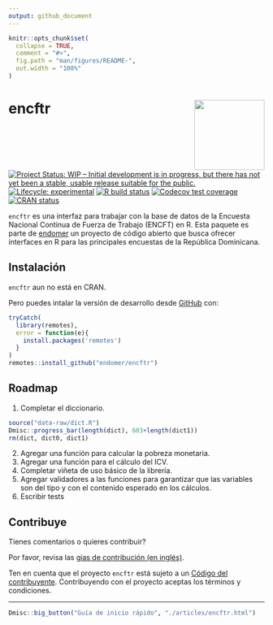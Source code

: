 ```yaml
---
output: github_document
---
```


<!-- README.md is generated from README.Rmd. Please edit that file -->

```r
knitr::opts_chunk$set(
  collapse = TRUE,
  comment = "#>",
  fig.path = "man/figures/README-",
  out.width = "100%"
)
```

# encftr <img src='man/figures/logo.png' align="right" height="138" />

<!-- badges: start -->
[![Project Status: WIP – Initial development is in progress, but there has not yet been a stable, usable release suitable for the public.](https://www.repostatus.org/badges/latest/wip.svg)](https://www.repostatus.org/#wip)
[![Lifecycle: experimental](https://img.shields.io/badge/lifecycle-experimental-orange.svg)](https://www.tidyverse.org/lifecycle/#experimental)
[![R build status](https://github.com/endomer/encftr/workflows/R-CMD-check/badge.svg)](https://github.com/endomer/encftr/actions)
[![Codecov test coverage](https://codecov.io/gh/endomer/encftr/branch/master/graph/badge.svg)](https://codecov.io/gh/endomer/encftr?branch=master)
[![CRAN status](https://www.r-pkg.org/badges/version/encftr)](https://CRAN.R-project.org/package=encftr)
<!-- badges: end -->

`encftr` es una interfaz para trabajar con la base de datos de la Encuesta Nacional Continua de Fuerza de Trabajo (ENCFT) en R. Esta paquete es parte de [endomer](https://endomer.github.io/) un proyecto de código abierto que busca ofrecer interfaces en R para las principales encuestas de la República Dominicana.

## Instalación

`encftr` aun no está en CRAN.

<!-- You can install the released version of encftr from [CRAN](https://CRAN.R-project.org) with: -->

<!-- ``` r -->
<!-- install.packages("encftr") -->
<!-- ``` -->

Pero puedes intalar la versión de desarrollo desde [GitHub](https://github.com/) con:

``` r
tryCatch(
  library(remotes),
  error = function(e){
    install.packages('remotes')
  }
)
remotes::install_github("endomer/encftr")
```

## Roadmap

1. Completar el diccionario.

```r
source("data-raw/dict.R")
Dmisc::progress_bar(length(dict), 603+length(dict1))
rm(dict, dict0, dict1)
```

2. Agregar una función para calcular la pobreza monetaria.
2. Agregar una función para el cálculo del ICV.
2. Completar viñeta de uso básico de la librería.
2. Agregar validadores a las funciones para garantizar que las variables son del tipo y con el contenido esperado en los cálculos.
2. Escribir tests

## Contribuye

Tienes comentarios o quieres contribuir?

Por favor, revisa las [gias de contribución (en inglés)](https://endomer.github.io/encftr/CONTRIBUTING.html).

Ten en cuenta que el proyecto `encftr` está sujeto a un [Código del contribuyente](https://contributor-covenant.org/es/version/2/0/CODE_OF_CONDUCT.html). Contribuyendo con el proyecto aceptas los términos y condiciones.



<hr/>

```r
Dmisc::big_button("Guía de inicio rápido", "./articles/encftr.html")
```

